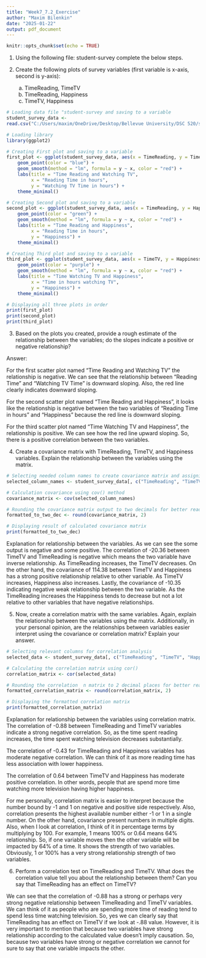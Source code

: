 ```yaml
---
title: "Week7_7.2_Exercise"
author: "Maxim Bilenkin"
date: "2025-01-22"
output: pdf_document
---
```


```r
knitr::opts_chunk$set(echo = TRUE)
```

1. Using the following file: student-survey complete the below steps.

2. Create the following plots of survey variables (first variable is x-axis, second is y-axis):
    a. TimeReading, TimeTV
    b. TimeReading, Happiness
    c. TimeTV, Happiness

```r
# Loading data file "student-survey and saving to a variable
student_survey_data <- 
read.csv("C:/Users/maxim/OneDrive/Desktop/Bellevue University/DSC 520/student-survey.csv")

# Loading library
library(ggplot2)

# Creating First plot and saving to a variable
first_plot <- ggplot(student_survey_data, aes(x = TimeReading, y = TimeTV)) +
    geom_point(color = "blue") + 
    geom_smooth(method = "lm", formula = y ~ x, color = "red") +
    labs(title = "Time Reading and Watching TV",
         x = "Reading Time in hours",
         y = "Watching TV Time in hours") + 
    theme_minimal()

# Creating Second plot and saving to a variable
second_plot <- ggplot(student_survey_data, aes(x = TimeReading, y = Happiness)) +
    geom_point(color = "green") +
    geom_smooth(method = "lm", formula = y ~ x, color = "red") +
    labs(title = "Time Reading and Happiness",
         x = "Reading Time in hours",
         y = "Happiness") +
    theme_minimal()

# Creating Third plot and saving to a variable
third_plot <- ggplot(student_survey_data, aes(x = TimeTV, y = Happiness)) +
    geom_point(color = "purple") + 
    geom_smooth(method = "lm", formula = y ~ x, color = "red") +
    labs(title = "Time Watching TV and Happiness",
         x = "Time in hours watching TV",
         y = "Happiness") +
    theme_minimal()

# Displaying all three plots in order
print(first_plot)
print(second_plot)
print(third_plot)

```

    
3. Based on the plots you created, provide a rough estimate of the relationship between the variables; do the slopes indicate a positive or negative relationship?

Answer: 

For the first scatter plot named "Time Reading and Watching TV" the relationship is negative. We can see that the relationship between "Reading Time" and "Watching TV Time" is downward sloping. Also, the red line clearly indicates downward sloping.

For the second scatter plot named "Time Reading and Happiness", it looks like the relationship is negative between the two variables of "Reading Time in hours" and "Happiness" because the red line is downward sloping.

For the third scatter plot named "Time Watching TV and Happiness", the relationship is positive. We can see how the red line upward sloping. So, there is a positive correlation between the two variables.

4. Create a covariance matrix with TimeReading, TimeTV, and Happiness variables. Explain the relationship between the variables using the matrix.

```r
# Selecting needed column names to create covariance matrix and assigning to a variable
selected_column_names <- student_survey_data[, c("TimeReading", "TimeTV", "Happiness")]

# Calculation covariance using cov() method
covariance_matrix <- cov(selected_column_names)

# Rounding the covariance matrix output to two decimals for better readability
formatted_to_two_dec <- round(covariance_matrix, 2)

# Displaying result of calculated covariance matrix
print(formatted_to_two_dec)

```
Explanation for relationship between the variables.
As we can see the some output is negative and some positive. The correlation of -20.36 between TimeTV and TimeReading is negative which means the two variable have inverse relationship. As TimeReading increases, the TimeTV decreases. On the other hand, the covariance of 114.38 between TimeTV and Happiness has a strong positive relationship relative to other variable. As TimeTV increases, Happiness also increases. Lastly, the covariance of -10.35 indicating negative weak relationship between the two variable. As the TimeReading increases the Happiness tends to decrease but not a lot relative to other variables that have negative relationships.


5. Now, create a correlation matrix with the same variables. Again, explain the relationship between the variables using the matrix. Additionally, in your personal opinion, are the relationships between variables easier interpret using the covariance or correlation matrix? Explain your answer.

```r
# Selecting relevant columns for correlation analysis
selected_data <- student_survey_data[, c("TimeReading", "TimeTV", "Happiness")]

# Calculating the correlation matrix using cor()
correlation_matrix <- cor(selected_data)

# Rounding the correlation  n matrix to 2 decimal places for better readability
formatted_correlation_matrix <- round(correlation_matrix, 2)

# Displaying the formatted correlation matrix
print(formatted_correlation_matrix)


```
Explanation for relationship between the variables using correlation matrix.
The correlation of -0.88 between TimeReading and TimeTV variables indicate a strong negative correlation. So, as the time spent reading increases, the time spent watching television decreases substantially.  

The correlation of -0.43 for TimeReading and Happiness variables has moderate negative correlation. We can think of it as more reading time has less association with lower happiness.

The correlation of 0.64 between TimeTV and Happiness has moderate positive correlation. In other words, people that are spend more time watching more television having higher happiness. 

For me personally, correlation matrix is easier to interpret because the number bound by -1 and 1 on negative and positive side respectively. Also, correlation presents the highest available number either -1 or 1 in a single number. On the other hand, covariance present numbers in multiple digits. Also, when I look at correlation, I think of it in percentage terms by multiplying by 100. For example, 1 means 100% or 0.64 means 64% relationship. So, if one variable moves then the other variable will be impacted by 64% of a time. It shows the strength of two variables. Obviously, 1 or 100% has a very strong relationship strength of two variables. 

6. Perform a correlation test on TimeReading and TimeTV. What does the correlation value tell you about the relationship between them? Can you say that TimeReading has an effect on TimeTV?

We can see that the correlation of -0.88 has a strong or perhaps very strong negative relationship between TimeReading and TimeTV variables. We can think of it as people who are spending more time of reading tend to spend less time watching television. So, yes we can clearly say that TimeReading has an effect on TimeTV if we look at -.88 value. However, it is very important to mention that because two variables have strong relationship according to the calculated value doesn't imply causation. So, because two variables have strong or negative correlation we cannot for sure to say that one variable impacts the other. 